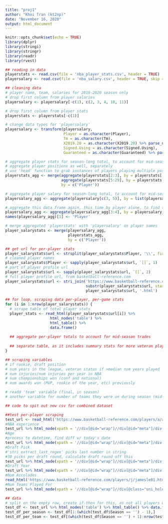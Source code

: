 ```yaml
---
title: "proj1"
author: "Khoi Tran (kt2np)"
date: "November 16, 2020"
output: html_document
---
```


```r
knitr::opts_chunk$set(echo = TRUE)
library(dplyr)
library(stringi)
library(stringr)
library(readr)
library(rvest)

## reading in data
playerstats <- read.csv(file = 'nba_player_stats.csv', header = TRUE)
playersalary <- read.csv(file = 'nba_salary.csv', header = TRUE, skip = 1)

## cleaning data
# player name, team, salaries for 2019-2020 season only
# drop first column from player salaries
playersalary <- playersalary[-c(1), c(2, 3, 4, 10, 11)]

# drop first column from player stats
playerstats <- playerstats[-c(1)]

# change data types for 'playersalary'
playersalary <- transform(playersalary, 
                          Player = as.character(Player), 
                          Tm = as.character(Tm), 
                          X2019.20 = as.character(X2019.20) %>% parse_number(), 
                          Signed.Using = as.character(Signed.Using), 
                          Guaranteed = as.character(Guaranteed) %>% parse_number())

# aggregate player stats for season-long total, to account for mid-season trades
# aggregate player positions as well, separately
# use 'head' function to grab instances of players playing multiple positions
playerstats_agg <- merge(aggregate(playerstats[2:3], by = playerstats['Player'], FUN = head, 1), 
                         aggregate(playerstats[5:29], by = playerstats['Player'], FUN = sum), 
                         by = c('Player'))

# aggregate player salary for season-long total, to account for mid-season trades# aggregate on max values for salary and guarantees, per player and per team
playersalary_agg <- aggregate(playersalary[c(3, 5)], by = list(playersalary$Player, playersalary$Tm), FUN = max)

# aggregate this data frame again, this time by player alone, to find total salary per player of the 2019-2020 season
playersalary_agg <- aggregate(playersalary_agg[3:4], by = playersalary_agg[1], FUN = sum)
names(playersalary_agg)[1] <- 'Player'

# merge aggregated 'playerstats' with 'playersalary' on player names
player_salarystats <- merge(playersalary_agg, 
                            playerstats_agg, 
                            by = c('Player'))

## get url for per-player stats
player_salarystats$url <- strsplit(player_salarystats$Player, '\\', fixed = TRUE)
# cleaned player names
player_salarystats$Player <- sapply(player_salarystats$url, `[[`, 1)
# part of player profile url
player_salarystats$url <- sapply(player_salarystats$url, `[[`, 2)
# full player profile url, from basketball-reference.com
player_salarystats$url <- stri_join('https://www.basketball-reference.com/players/', 
                                    substr(player_salarystats$url, start = 1, stop = 1), '/',
                                    player_salarystats$url, '.html')
```

```r
## for loop, scraping data per-player, per-game stats
for (i in 1:nrow(player_salarystats)) {
  # scrape table of total player stats
  player_stats <- read_html(player_salarystats$url[i]) %>% 
                    html_nodes('table') %>% 
                    html_table() %>% 
                    data.frame()
  
  ## aggregate per-player totals to account for mid-season trades
  
  ## separate table, as it includes summary stats for more veteran players (have been traded)
}

## scraping variables
# if rookie, draft position
# num years in the league, veteran status if >median num years played
# num injuries/num injuries per year in NBA
# num championships won (conf and national)
# num awards won (MVP, rookie of the year, etc) previously

# readd 'team' variable (final, in season)
# another variable for number of teams they were on during season (mid-season trades) for interaction variable with 'Team'

## code to spit out new csv for combined dataset
```

```r
##test per-player scraping
test_url <- read_html('https://www.basketball-reference.com/players/a/arizatr01.html#totals')
#NBA experience
test_url %>% html_node(xpath = '//div[@id="wrap"]//div[@id="meta"]/div[@itemscope]/p[contains(., "Experience")]') %>% html_text() %>% str_extract('\\d+') %>% as.numeric()
#Age
#process to datetime, find diff w/ today's date
test_url %>% html_node(xpath = '//div[@id="wrap"]//div[@id="meta"]/div[@itemscope]/p[contains(., "Born")]/span/@data-birth') %>% html_text()
#Draft Pick
#'stri_extract_last_regex' picks last number in string
#30 picks per draft round, calculate draft round off this
test_url %>% html_node(xpath = '//div[@id="wrap"]//div[@id="meta"]/div[@itemscope]/p[contains(., "Draft")]/a[1]/following-sibling::text()') %>% html_text() %>% stri_extract_last_regex('\\d+') %>% as.numeric()
#Draft Year
test_url %>% html_node(xpath = '//div[@id="wrap"]//div[@id="meta"]/div[@itemscope]/p[contains(., "Draft")]/a[2]') %>% html_text() %>% str_extract('\\d+') %>% as.numeric()
#Num Accolades
read_html('https://www.basketball-reference.com/players/j/jamesle01.html') %>% html_node(xpath = '//div[@id="wrap"]//ul[@id="bling"]') %>% as.character() %>% str_count(pattern = '</a>')
#Num Teams Played For
test_url %>% html_node(xpath = '//div[@id="wrap"]//div[@class="uni_holder bbr"]') %>% html_text() %>% str_count(pattern = '\\n\\t\\n')

## data
# split on the empty row, create if-then for this, as not all players will have a per-team section of the table
test_df <- test_url %>% html_nodes('table') %>% html_table() %>% data.frame()
test_df_per_season <- test_df[1:(which(test_df$Season == '') - 1),]
test_df_per_team <- test_df[(which(test_df$Season == '') + 1):nrow(test_df),]
```
